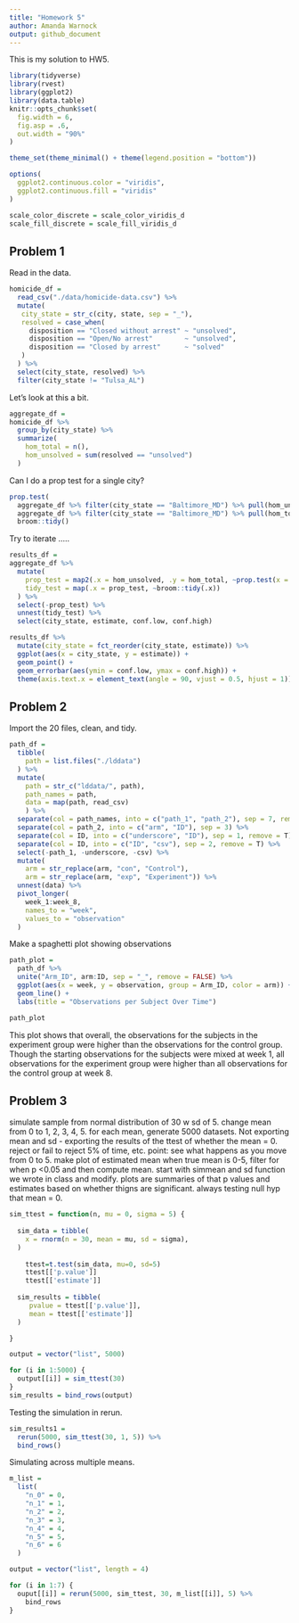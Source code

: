 ```yaml
---
title: "Homework 5"
author: Amanda Warnock
output: github_document
---
```


This is my solution to HW5.

```r
library(tidyverse)
library(rvest)
library(ggplot2)
library(data.table)
knitr::opts_chunk$set(
  fig.width = 6,
  fig.asp = .6,
  out.width = "90%"
)

theme_set(theme_minimal() + theme(legend.position = "bottom"))

options(
  ggplot2.continuous.color = "viridis",
  ggplot2.continuous.fill = "viridis"
)

scale_color_discrete = scale_color_viridis_d
scale_fill_discrete = scale_fill_viridis_d
```


## Problem 1

Read in the data.
```r
homicide_df = 
  read_csv("./data/homicide-data.csv") %>% 
  mutate(
   city_state = str_c(city, state, sep = "_"),
   resolved = case_when(
     disposition == "Closed without arrest" ~ "unsolved",
     disposition == "Open/No arrest"        ~ "unsolved",
     disposition == "Closed by arrest"      ~ "solved"
   ) 
  ) %>% 
  select(city_state, resolved) %>% 
  filter(city_state != "Tulsa_AL")
```

Let's look at this a bit.

```r
aggregate_df = 
homicide_df %>% 
  group_by(city_state) %>% 
  summarize(
    hom_total = n(),
    hom_unsolved = sum(resolved == "unsolved")
  )
```

Can I do a prop test for a single city?

```r
prop.test(
  aggregate_df %>% filter(city_state == "Baltimore_MD") %>% pull(hom_unsolved), 
  aggregate_df %>% filter(city_state == "Baltimore_MD") %>% pull(hom_total)) %>% 
  broom::tidy()
```

Try to iterate .....

```r
results_df = 
aggregate_df %>% 
  mutate(
    prop_test = map2(.x = hom_unsolved, .y = hom_total, ~prop.test(x = .x, n = .y)),
    tidy_test = map(.x = prop_test, ~broom::tidy(.x))
  ) %>% 
  select(-prop_test) %>% 
  unnest(tidy_test) %>% 
  select(city_state, estimate, conf.low, conf.high)
```

```r
results_df %>% 
  mutate(city_state = fct_reorder(city_state, estimate)) %>% 
  ggplot(aes(x = city_state, y = estimate)) +
  geom_point() +
  geom_errorbar(aes(ymin = conf.low, ymax = conf.high)) +
  theme(axis.text.x = element_text(angle = 90, vjust = 0.5, hjust = 1)) 
```

## Problem 2

Import the 20 files, clean, and tidy.

```r
path_df = 
  tibble(
    path = list.files("./lddata")
  ) %>% 
  mutate(
    path = str_c("lddata/", path),
    path_names = path,
    data = map(path, read_csv)
    ) %>% 
  separate(col = path_names, into = c("path_1", "path_2"), sep = 7, remove = T) %>% 
  separate(col = path_2, into = c("arm", "ID"), sep = 3) %>% 
  separate(col = ID, into = c("underscore", "ID"), sep = 1, remove = T) %>% 
  separate(col = ID, into = c("ID", "csv"), sep = 2, remove = T) %>% 
  select(-path_1, -underscore, -csv) %>% 
  mutate(
    arm = str_replace(arm, "con", "Control"),
    arm = str_replace(arm, "exp", "Experiment")) %>% 
  unnest(data) %>% 
  pivot_longer(
    week_1:week_8,
    names_to = "week", 
    values_to = "observation"
  ) 
```

Make a spaghetti plot showing observations 
```r
path_plot = 
  path_df %>% 
  unite("Arm_ID", arm:ID, sep = "_", remove = FALSE) %>% 
  ggplot(aes(x = week, y = observation, group = Arm_ID, color = arm)) +
  geom_line() +
  labs(title = "Observations per Subject Over Time")

path_plot
```

This plot shows that overall, the observations for the subjects in the experiment group were higher than the observations for the control group. Though the starting observations for the subjects were mixed at week 1, all observations for the experiment group were higher than all observations for the control group at week 8. 

## Problem 3

simulate sample from normal distribution of 30 w sd of 5. change mean from 0 to 1, 2, 3, 4, 5. for each mean, generate 5000 datasets. Not exporting mean and sd - exporting the results of the ttest of whether the mean = 0. reject or fail to reject 5% of time, etc. point: see what happens as you move from 0 to 5. 
make plot of estimated mean when true mean is 0-5, filter for when p <0.05 and then compute mean. start with simmean and sd function we wrote in class and modify. plots are summaries of that p values and estimates based on whether thigns are significant. always testing null hyp that mean = 0. 
```r
sim_ttest = function(n, mu = 0, sigma = 5) {
  
  sim_data = tibble(
    x = rnorm(n = 30, mean = mu, sd = sigma),
  )
  
    ttest=t.test(sim_data, mu=0, sd=5)
    ttest[['p.value']]
    ttest[['estimate']]
    
  sim_results = tibble(
     pvalue = ttest[['p.value']],
     mean = ttest[['estimate']]
  )

}

output = vector("list", 5000)

for (i in 1:5000) {
  output[[i]] = sim_ttest(30) 
}
sim_results = bind_rows(output)
```

Testing the simulation in rerun. 

```r
sim_results1 = 
  rerun(5000, sim_ttest(30, 1, 5)) %>% 
  bind_rows()
```

Simulating across multiple means. 

```r
m_list = 
  list(
    "n_0" = 0,
    "n_1" = 1,
    "n_2" = 2,
    "n_3" = 3,
    "n_4" = 4,
    "n_5" = 5,
    "n_6" = 6
  )

output = vector("list", length = 4)

for (i in 1:7) {
  ouput[[i]] = rerun(5000, sim_ttest, 30, m_list[[i]], 5) %>% 
    bind_rows
}
```




